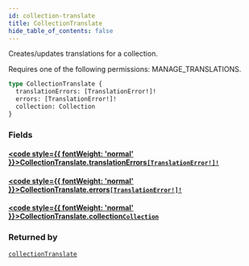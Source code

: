 ```yaml
---
id: collection-translate
title: CollectionTranslate
hide_table_of_contents: false
---
```








Creates/updates translations for a collection. 

Requires one of the following permissions: MANAGE_TRANSLATIONS.

```graphql
type CollectionTranslate {
  translationErrors: [TranslationError!]!
  errors: [TranslationError!]!
  collection: Collection
}
```


### Fields

#### [<code style={{ fontWeight: 'normal' }}>CollectionTranslate.<b>translationErrors</b></code>](#)<Bullet />[`[TranslationError!]!`](../../../developer/api-reference/objects/translation-error) <Badge class="secondary" text="non-null"/> <Badge class="secondary" text="object"/>
> 
> 

#### [<code style={{ fontWeight: 'normal' }}>CollectionTranslate.<b>errors</b></code>](#)<Bullet />[`[TranslationError!]!`](../../../developer/api-reference/objects/translation-error) <Badge class="secondary" text="non-null"/> <Badge class="secondary" text="object"/>
> 
> 

#### [<code style={{ fontWeight: 'normal' }}>CollectionTranslate.<b>collection</b></code>](#)<Bullet />[`Collection`](../../../developer/api-reference/objects/collection) <Badge class="secondary" text="object"/>
> 
> 



### Returned by

[`collectionTranslate`](../../../developer/api-reference/mutations/collection-translate)  <Badge class="secondary" text="mutation"/>



